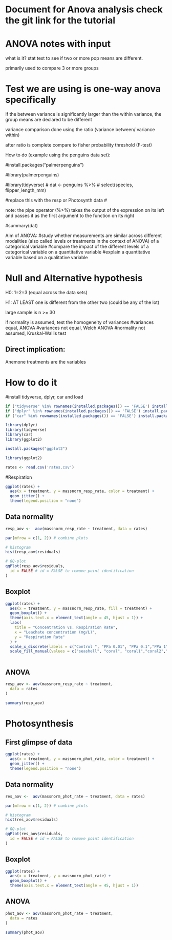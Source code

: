 # Document for Anova analysis check the git link for the tutorial

# ANOVA notes with input

what is it? stat test to see if two or more pop means are different.

primarily used to compare 3 or more groups

# Test we are using is one-way anova specifically

If the between variance is significantly larger than the within variance, the group means are declared to be different

variance comparison done using the ratio (variance between/ variance within)

after ratio is complete compare to fisher probability threshold (F-test)

How to do (example using the penguins data set):

#install.packages("palmerpenguins")

#library(palmerpenguins)

#library(tidyverse) \# dat \<- penguins %\>% \# select(species, flipper_length_mm)

#replace this with the resp or Photosynth data \#

note: the pipe operator (%\>%) takes the output of the expression on its left and passes it as the first argument to the function on its right

#summary(dat)

Aim of ANOVA: #study whether measurements are similar across different modalities (also called levels or treatments in the context of ANOVA) of a categorical variable #compare the impact of the different levels of a categorical variable on a quantitative variable #explain a quantitative variable based on a qualitative variable

# Null and Alternative hypothesis

H0: 1=2=3 (equal across the data sets)

H1: AT LEAST one is different from the other two (could be any of the lot)

large sample is n \>= 30

if normality is assumed, test the homogeneity of variances #variances equal, ANOVA #variances not equal, Welch ANOVA #normality not assumed, Kruskal-Wallis test

## Direct implication:

Anemone treatments are the variables

# How to do it
#install tidyverse, dplyr, car and load 

```r
if ("tidyverse" %in% rownames(installed.packages()) == 'FALSE') install.packages('tidyverse')
if ("dplyr" %in% rownames(installed.packages()) == 'FALSE') install.packages('dplyr')
if ("car" %in% rownames(installed.packages()) == 'FALSE') install.packages('car')

library(dplyr)
library(tidyverse)
library(car)
library(ggplot2)
```
```r
install.packages("ggplot2")
```
```r
library(ggplot2)
```


```r
rates <- read.csv('rates.csv')

```

#Respiration
```r
ggplot(rates) +
  aes(x = treatment, y = massnorm_resp_rate, color = treatment) +
  geom_jitter() +
  theme(legend.position = "none")
```

## Data normality
```r
resp_aov <-  aov(massnorm_resp_rate ~ treatment, data = rates)
```

```r
par(mfrow = c(1, 2)) # combine plots

# histogram
hist(resp_aov$residuals)

# QQ-plot
qqPlot(resp_aov$residuals,
  id = FALSE # id = FALSE to remove point identification
)
```
## Boxplot
```r
ggplot(rates) +
  aes(x = treatment, y = massnorm_resp_rate, fill = treatment) +
  geom_boxplot() +  
  theme(axis.text.x = element_text(angle = 45, hjust = 1)) +
  labs(
    title = "Concentration vs. Respiration Rate",
    x = "Leachate concentration (mg/L)",
    y = "Respiration Rate"
  ) +
  scale_x_discrete(labels = c("Control ", "PPa 0.01", "PPa 0.1","PPa 1", "PPa 10", "PPa 100","PVC 0.01", "PVC 0.1", "PVC 1", "PVC 10", "PVC 100")) +  
  scale_fill_manual(values = c("seashell", "coral", "coral1","coral2","coral3", "coral4","dodgerblue","dodgerblue1","dodgerblue2", "dodgerblue3","dodgerblue4"))+ 
  

```
## ANOVA
```r
resp_aov <- aov(massnorm_resp_rate ~ treatment,
  data = rates
)

summary(resp_aov)
```



# Photosynthesis

## First glimpse of data
```r
ggplot(rates) +
  aes(x = treatment, y = massnorm_phot_rate, color = treatment) +
  geom_jitter() +
  theme(legend.position = "none")
```

## Data normality
```r
res_aov <-  aov(massnorm_phot_rate ~ treatment, data = rates)
```

```r
par(mfrow = c(1, 2)) # combine plots

# histogram
hist(res_aov$residuals)

# QQ-plot
qqPlot(res_aov$residuals,
  id = FALSE # id = FALSE to remove point identification
)
```

## Boxplot
```r
ggplot(rates) +
  aes(x = treatment, y = massnorm_phot_rate) +
  geom_boxplot() +
  theme(axis.text.x = element_text(angle = 45, hjust = 1))
```

## ANOVA
```r
phot_aov <- aov(massnorm_phot_rate ~ treatment,
  data = rates
)

summary(phot_aov)
```


